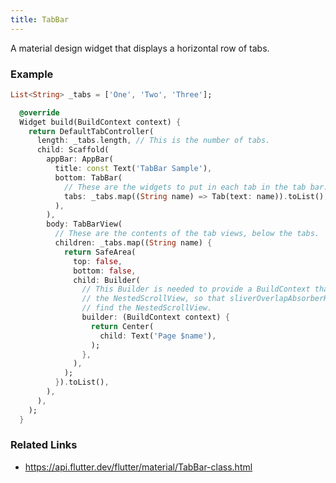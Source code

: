 ```yaml
---
title: TabBar
---
```


A material design widget that displays a horizontal row of tabs.

### Example

```dart liveslice=TabBar mockup=iPhone7
List<String> _tabs = ['One', 'Two', 'Three'];

  @override
  Widget build(BuildContext context) {
    return DefaultTabController(
      length: _tabs.length, // This is the number of tabs.
      child: Scaffold(
        appBar: AppBar(
          title: const Text('TabBar Sample'),
          bottom: TabBar(
            // These are the widgets to put in each tab in the tab bar.
            tabs: _tabs.map((String name) => Tab(text: name)).toList(),
          ),
        ),
        body: TabBarView(
          // These are the contents of the tab views, below the tabs.
          children: _tabs.map((String name) {
            return SafeArea(
              top: false,
              bottom: false,
              child: Builder(
                // This Builder is needed to provide a BuildContext that is "inside"
                // the NestedScrollView, so that sliverOverlapAbsorberHandleFor() can
                // find the NestedScrollView.
                builder: (BuildContext context) {
                  return Center(
                    child: Text('Page $name'),
                  );
                },
              ),
            );
          }).toList(),
        ),
      ),
    );
  }
```

### Related Links
- https://api.flutter.dev/flutter/material/TabBar-class.html
